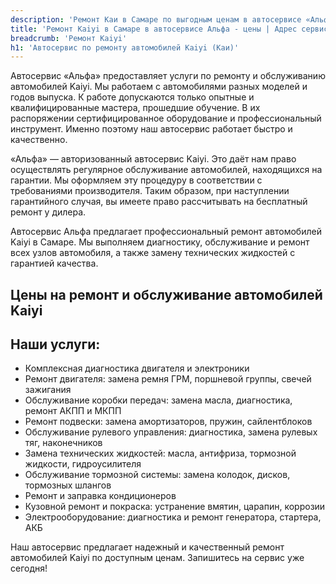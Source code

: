 ```yaml
---
description: 'Ремонт Каи в Самаре по выгодным ценам в автосервисе «Альфа». Приглашаем всех владельцев Kaiyi на техническое обслуживание!'
title: 'Ремонт Kaiyi в Самаре в автосервисе Альфа - цены | Адрес сервиса Каи'
breadcrumb: 'Ремонт Kaiyi'
h1: 'Автосервис по ремонту автомобилей Kaiyi (Каи)'
---
```


<p>
	 Автосервис «Альфа» предоставляет услуги по ремонту и обслуживанию автомобилей Kaiyi. Мы работаем с автомобилями разных моделей и годов выпуска. К работе допускаются только опытные и квалифицированные мастера, прошедшие обучение. В их распоряжении сертифицированное оборудование и профессиональный инструмент. Именно поэтому наш автосервис работает быстро и качественно.
</p>
<p>
	 «Альфа» — авторизованный автосервис Kaiyi. Это даёт нам право осуществлять регулярное обслуживание автомобилей, находящихся на гарантии. Мы оформляем эту процедуру в соответствии с требованиями производителя. Таким образом, при наступлении гарантийного случая, вы имеете право рассчитывать на бесплатный ремонт у дилера.
</p>

Автосервис Альфа предлагает профессиональный ремонт автомобилей Kaiyi в Самаре. Мы выполняем диагностику, обслуживание и ремонт всех узлов автомобиля, а также замену технических жидкостей с гарантией качества.

<h2 class="mt-12 lg:mt-20">Цены на ремонт и обслуживание автомобилей Kaiyi</h2>

<Table data={priceData} popupText="Онлайн запись. <br />" />

<h2 class="mt-12 lg:mt-20">Наши услуги:</h2>

+ Комплексная диагностика двигателя и электроники
+ Ремонт двигателя: замена ремня ГРМ, поршневой группы, свечей зажигания
+ Обслуживание коробки передач: замена масла, диагностика, ремонт АКПП и МКПП
+ Ремонт подвески: замена амортизаторов, пружин, сайлентблоков
+ Обслуживание рулевого управления: диагностика, замена рулевых тяг, наконечников
+ Замена технических жидкостей: масла, антифриза, тормозной жидкости, гидроусилителя
+ Обслуживание тормозной системы: замена колодок, дисков, тормозных шлангов
+ Ремонт и заправка кондиционеров
+ Кузовной ремонт и покраска: устранение вмятин, царапин, коррозии
+ Электрооборудование: диагностика и ремонт генератора, стартера, АКБ

Наш автосервис предлагает надежный и качественный ремонт автомобилей Kaiyi по доступным ценам. Запишитесь на сервис уже сегодня!

